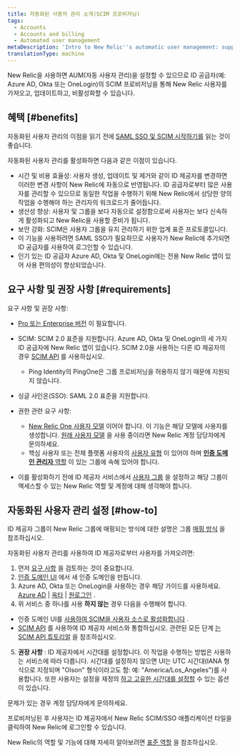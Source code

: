 ```yaml
---
title: 자동화된 사용자 관리 소개(SCIM 프로비저닝)
tags:
  - Accounts
  - Accounts and billing
  - Automated user management
metaDescription: 'Intro to New Relic''s automatic user management: support for SCIM provisioning for OneLogin, Okta, Azure AD, and more.'
translationType: machine
---
```


New Relic을 사용하면 AUM(자동 사용자 관리)을 설정할 수 있으므로 ID 공급자(예: Azure AD, Okta 또는 OneLogin)의 SCIM 프로비저닝을 통해 New Relic 사용자를 가져오고, 업데이트하고, 비활성화할 수 있습니다.

## 혜택 [#benefits]

자동화된 사용자 관리의 이점을 읽기 전에 [SAML SSO 및 SCIM 시작하기를](/docs/accounts/accounts-billing/new-relic-one-user-management/introduction-saml-scim) 읽는 것이 좋습니다.

자동화된 사용자 관리를 활성화하면 다음과 같은 이점이 있습니다.

* 시간 및 비용 효율성: 사용자 생성, 업데이트 및 제거와 같이 ID 제공자를 변경하면 이러한 변경 사항이 New Relic에 자동으로 반영됩니다. ID 공급자로부터 많은 사용자를 관리할 수 있으므로 동일한 작업을 수행하기 위해 New Relic에서 상당한 양의 작업을 수행해야 하는 관리자의 워크로드가 줄어듭니다.
* 생산성 향상: 사용자 및 그룹을 보다 자동으로 설정함으로써 사용자는 보다 신속하게 활성화되고 New Relic을 사용할 준비가 됩니다.
* 보안 강화: SCIM은 사용자 그룹을 유지 관리하기 위한 업계 표준 프로토콜입니다.
* 이 기능을 사용하려면 SAML SSO가 필요하므로 사용자가 New Relic에 추가되면 ID 공급자를 사용하여 로그인할 수 있습니다.
* 인기 있는 ID 공급자 Azure AD, Okta 및 OneLogin에는 전용 New Relic 앱이 있어 사용 편의성이 향상되었습니다.

## 요구 사항 및 권장 사항 [#requirements]

요구 사항 및 권장 사항:

* [Pro 또는 Enterprise 버전](https://newrelic.com/pricing) 이 필요합니다.

* SCIM: SCIM 2.0 표준을 지원합니다. Azure AD, Okta 및 OneLogin의 세 가지 ID 공급자에 New Relic 앱이 있습니다. SCIM 2.0을 사용하는 다른 ID 제공자의 경우 [SCIM API](/docs/accounts/accounts/automated-user-management/scim-support-automated-user-management) 를 사용하십시오.

  * Ping Identity의 PingOne은 그룹 프로비저닝을 허용하지 않기 때문에 지원되지 않습니다.

* 싱글 사인온(SSO): SAML 2.0 표준을 지원합니다.

* 권한 관련 요구 사항:

  * [New Relic One 사용자 모델](/docs/accounts/original-accounts-billing/original-users-roles/overview-user-models) 이어야 합니다. 이 기능은 해당 모델에 사용자를 생성합니다. [원래 사용자 모델](/docs/accounts/original-accounts-billing/original-users-roles/overview-user-models) 을 사용 중이라면 New Relic 계정 담당자에게 문의하세요.
  * 핵심 사용자 또는 전체 플랫폼 사용자의 [사용자 유형](/docs/accounts/accounts-billing/new-relic-one-user-management/user-type) 이 있어야 하며 [**인증 도메인 관리자** 역할](/docs/accounts/accounts-billing/new-relic-one-pricing-users/users-roles#standard-roles) 이 있는 그룹에 속해 있어야 합니다.

* 이를 활성화하기 전에 ID 제공자 서비스에서 [사용자 그룹](/docs/accounts/accounts/automated-user-management/roles-permissions-automated-user-management) 을 설정하고 해당 그룹이 액세스할 수 있는 New Relic 역할 및 계정에 대해 생각해야 합니다.

## 자동화된 사용자 관리 설정 [#how-to]

ID 제공자 그룹이 New Relic 그룹에 매핑되는 방식에 대한 설명은 그룹 [매핑 방식](/docs/accounts/accounts/automated-user-management/roles-permissions-automated-user-management) 을 참조하십시오.

자동화된 사용자 관리를 사용하여 ID 제공자로부터 사용자를 가져오려면:

1. 먼저 [요구 사항](#requirements) 을 검토하는 것이 중요합니다.
2. [인증 도메인 UI](/docs/accounts/accounts-billing/new-relic-one-user-management/authentication-domains-saml-sso-scim-more/#ui) 에서 새 인증 도메인을 만듭니다.
3. Azure AD, Okta 또는 OneLogin을 사용하는 경우 해당 가이드를 사용하세요. [Azure AD](/docs/azure-scimsso-application-configuration) \| [옥타](/docs/okta-scimsso-application-configuration) \| [원로그인](/docs/onelogin-scimsso-application-configuration) .
4. 위 서비스 중 하나를 사용 **하지 않는** 경우 다음을 수행해야 합니다.

* 인증 도메인 UI를 [사용하여 SCIM을 사용자 소스로 활성화합니다](/docs/accounts/accounts-billing/new-relic-one-user-management/authentication-domains-saml-sso-scim-more/#source-users) .
* [SCIM API](/docs/accounts/accounts/automated-user-management/scim-support-automated-user-management) 를 사용하여 ID 제공자 서비스와 통합하십시오. 관련된 모든 단계 [는 SCIM API 튜토리얼](/docs/accounts/accounts/automated-user-management/tutorial-manage-users-groups-scim) 을 참조하십시오.

5. **권장 사항** : ID 제공자에서 시간대를 설정합니다. 이 작업을 수행하는 방법은 사용하는 서비스에 따라 다릅니다. 시간대를 설정하지 않으면 UI는 UTC 시간대(IANA 형식으로 지정되며 "Olson" 형식이라고도 함: 예: "America/Los_Angeles")를 사용합니다. 또한 사용자는 설정을 재정의 [하고 고유한 시간대를 설정할](/docs/accounts/accounts-billing/general-account-settings/default-time-zone-setting) 수 있는 옵션이 있습니다.

문제가 있는 경우 계정 담당자에게 문의하세요.

프로비저닝된 후 사용자는 ID 제공자에서 New Relic SCIM/SSO 애플리케이션 타일을 클릭하여 New Relic에 로그인할 수 있습니다.

New Relic의 역할 및 기능에 대해 자세히 알아보려면 [표준 역할](/docs/accounts/accounts-billing/new-relic-one-user-management/user-management-concepts#standard-roles) 을 참조하십시오.